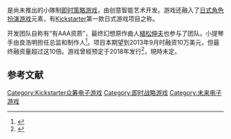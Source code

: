 {{NoteTA
| G1 = Games
}}

{{Vgname|鳳凰計畫|en=Project Phoenix}}是尚未推出的小隊制[[即时策略游戏|即时策略游戏]]，由创意智能艺术开发。游戏还融入了[[东亚电子角色扮演游戏史#日式电子角色扮演游戏|日式角色扮演游戏]]元素，有[[Kickstarter|Kickstarter]]第一款日式游戏项目之称。

开发团队自称有“有AAA资质”，最终幻想原作曲人[[植松伸夫|植松伸夫]]也参与了团队。小提琴手由良浩明担任总监和制作人<ref>{{cite web|url=http://www.vg247.com/2013/08/09/project-phoenix-jrpg-to-hit-kickstarter-nobuo-uematsu-composing-soundtrack/|title=Project Phoenix JRPG to hit Kickstarter, Nobuo Uematsu composing soundtrack|publisher=[[VG247|VG247]]|date=9 August 2013|accessdate=28 August 2013|last=Cook|first=Dave}}</ref>。项目本期望到2013年9月时融资10万美元，但最终融资量超过这10倍。游戏曾經预定于2018年发行<ref name="releasedate">{{cite web|title=Update|url=https://www.kickstarter.com/projects/1300298569/project-phoenix-japans-indie-rpg-feat-aaa-talent/posts/1437738|website=Kickstarter|accessdate=10 December 2015}}</ref>，現時未定。

== 参考文献 ==
{{Reflist}}

{{DEFAULTSORT:Project Phoenix}}
[[Category:Kickstarter众筹电子游戏|Category:Kickstarter众筹电子游戏]]
[[Category:即时战略游戏|Category:即时战略游戏]]
[[Category:未来电子游戏|Category:未来电子游戏]]

{{strategy-videogame-stub}}